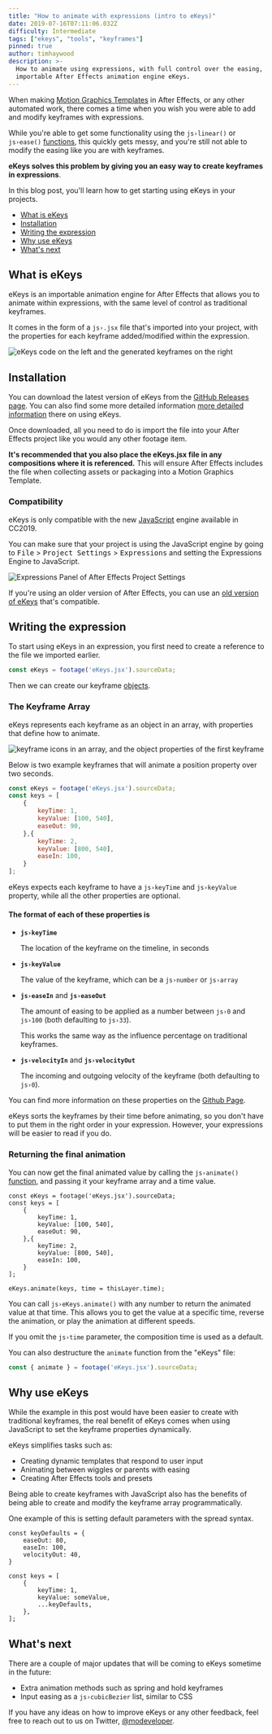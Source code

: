 ```yaml
---
title: "How to animate with expressions (intro to eKeys)"
date: 2019-07-16T07:11:06.032Z
difficulty: Intermediate
tags: ["ekeys", "tools", "keyframes"]
pinned: true
author: timhaywood
description: >-
  How to animate using expressions, with full control over the easing, using the
  importable After Effects animation engine eKeys.
---
```



[GithubPage]: https://github.com/motiondeveloper/eKeys

When making [Motion Graphics Templates](https://helpx.adobe.com/au/after-effects/using/creating-motion-graphics-templates.html) in After Effects, or any other  automated work, there comes a time when you wish you were able to add and modify keyframes with expressions.

While you're able to get some functionality using the `js›linear()` or `js›ease()` [functions](/blog/basics-functions), this quickly gets messy, and you're still not able to modify the easing like you are with keyframes.

**eKeys solves this problem by giving you an easy way to create keyframes in expressions**.

In this blog post, you'll learn how to get starting using eKeys in your projects.

<ContentList>

- [What is eKeys](#what-is-ekeys)
- [Installation](#installation)
- [Writing the expression](#writing-the-expression)
- [Why use eKeys](#why-use-ekeys)
- [What's next](#whats-next)

</ContentList>

## What is eKeys

eKeys is an importable animation engine for After Effects that allows you to animate within expressions, with the same level of control as traditional keyframes.

It comes in the form of a `js›.jsx` file that's imported into your project, with the properties for each keyframe added/modified within the expression.

![eKeys code on the left and the generated keyframes on the right](how-it-works.svg "How eKeys works")

## Installation

You can download the latest version of eKeys from the [GitHub Releases page](https://github.com/motiondeveloper/eKeys/releases). You can also find some more detailed information [more detailed information][GithubPage] there on using eKeys.

Once downloaded, all you need to do is import the file into your After Effects project like you would any other footage item.

<Warn>

**It's recommended that you also place the eKeys.jsx file in any compositions where it is referenced.** This will ensure After Effects includes the file when collecting assets or packaging into a Motion Graphics Template.

</Warn>

### Compatibility

eKeys is only compatible with the new [JavaScript](https://helpx.adobe.com/after-effects/using/expression-language-reference.html) engine available in CC2019.

You can make sure that your project is using the JavaScript engine by going to <kbd>File</kbd> > <kbd>Project Settings</kbd> > <kbd>Expressions</kbd> and setting the Expressions Engine to JavaScript.

![Expressions Panel of After Effects Project Settings](project-expression-engine.png "Expression Engine Setting")

If you're using an older version of After Effects, you can use an [old version of eKeys](https://github.com/motiondeveloper/ekeys/tree/extendscript) that's compatible.

## Writing the expression

To start using eKeys in an expression, you first need to create a reference to the file we imported earlier.

```js
const eKeys = footage('eKeys.jsx').sourceData;
```

Then we can create our keyframe [objects](/blog/basics-objects).

### The Keyframe Array

eKeys represents each keyframe as an object in an array, with properties that define how to animate.

![keyframe icons in an array, and the object properties of the first keyframe](keyframe-array.svg "eKeys Keyframe Array")

Below is two example keyframes that will animate a position property over two seconds.

```js
const eKeys = footage('eKeys.jsx').sourceData;
const keys = [
    {
        keyTime: 1,
        keyValue: [100, 540],
        easeOut: 90,
    },{
        keyTime: 2,
        keyValue: [800, 540],
        easeIn: 100,
    }
];
```

<Note>

eKeys expects each keyframe to have a `js›keyTime` and `js›keyValue` property, while all the other properties are optional.

</Note>

#### The format of each of these properties is

- **`js›keyTime`**

    The location of the keyframe on the timeline, in seconds

- **`js›keyValue`**

    The value of the keyframe, which can be a `js›number` or `js›array`

- **`js›easeIn`** and **`js›easeOut`**

    The amount of easing to be applied as a number between `js›0` and `js›100` (both defaulting to `js›33`).

    This works the same way as the influence percentage on traditional keyframes.

- **`js›velocityIn`** and **`js›velocityOut`**

    The incoming and outgoing velocity of the keyframe (both defaulting to `js›0`).

You can find more information on these properties on the [Github Page][GithubPage].

<Inform>

eKeys sorts the keyframes by their time before animating, so you don't have to put them in the right order in your expression. However, your expressions will be easier to read if you do.

</Inform>

### Returning the final animation

You can now get the final animated value by calling the `js›animate()` [function](/blog/basics-functions), and passing it your keyframe array and a time value.

```js{14}
const eKeys = footage('eKeys.jsx').sourceData;
const keys = [
    {
        keyTime: 1,
        keyValue: [100, 540],
        easeOut: 90,
    },{
        keyTime: 2,
        keyValue: [800, 540],
        easeIn: 100,
    }
];

eKeys.animate(keys, time = thisLayer.time);
```

You can call `js›eKeys.animate()` with any number to return the animated value at that time. This allows you to get the value at a specific time, reverse the animation, or play the animation at different speeds.

<Note>

If you omit the `js›time` parameter, the composition time is used as a default.

</Note>

You can also destructure the `animate` function from the "eKeys" file:

```js
const { animate } = footage('eKeys.jsx').sourceData;
```

## Why use eKeys

While the example in this post would have been easier to create with traditional keyframes, the real benefit of eKeys comes when using JavaScript to set the keyframe properties dynamically.

eKeys simplifies tasks such as:

- Creating dynamic templates that respond to user input
- Animating between wiggles or parents with easing
- Creating After Effects tools and presets

Being able to create keyframes with JavaScript also has the benefits of being able to create and modify the keyframe array programmatically.

One example of this is setting default parameters with the spread syntax.

```js{11}
const keyDefaults = {
    easeOut: 80,
    easeIn: 100,
    velocityOut: 40,
}

const keys = [
    {
        keyTime: 1,
        keyValue: someValue,
        ...keyDefaults,
    },
];
```

## What's next

There are a couple of major updates that will be coming to eKeys sometime in the future:

- Extra animation methods such as spring and hold keyframes
- Input easing as a `js›cubicBezier` list, similar to CSS

If you have any ideas on how to improve eKeys or any other feedback, feel free to reach out to us on Twitter, [@modeveloper](https://twitter.com/modeveloper).

